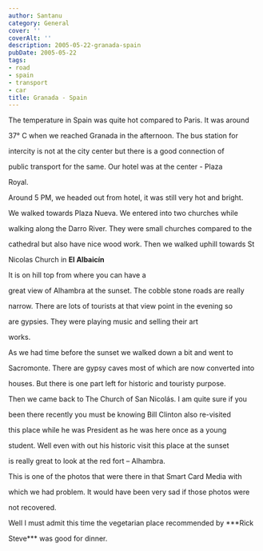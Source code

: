 ```yaml
---
author: Santanu
category: General
cover: ''
coverAlt: ''
description: 2005-05-22-granada-spain
pubDate: 2005-05-22
tags:
- road
- spain
- transport
- car
title: Granada - Spain
---
```


The temperature in Spain was quite hot compared to Paris. It was around

37° C when we reached Granada in the afternoon. The bus station for

intercity is not at the city center but there is a good connection of

public transport for the same. Our hotel was at the center - Plaza

Royal.



  



Around 5 PM, we headed out from hotel, it was still very hot and bright.

We walked towards Plaza Nueva. We entered into two churches while

walking along the Darro River. They were small churches compared to the

cathedral but also have nice wood work. Then we walked uphill towards St

Nicolas Church in **El Albaicín**



  
It is on hill top from where you can have a

great view of Alhambra at the sunset. The cobble stone roads are really

narrow. There are lots of tourists at that view point in the evening so

are gypsies. They were playing music and selling their art

works. 

  



As we had time before the sunset we walked down a bit and went to

Sacromonte. There are gypsy caves most of which are now converted into

houses. But there is one part left for historic and touristy purpose.



  



Then we came back to The Church of San Nicolás. I am quite sure if you

been there recently you must be knowing Bill Clinton also re-visited

this place while he was President as he was here once as a young

student. Well even with out his historic visit this place at the sunset

is really great to look at the red fort – Alhambra.



  



This is one of the photos that were there in that Smart Card Media with

which we had problem. It would have been very sad if those photos were

not recovered.



  



Well I must admit this time the vegetarian place recommended by ***Rick

Steve*** was good for dinner.